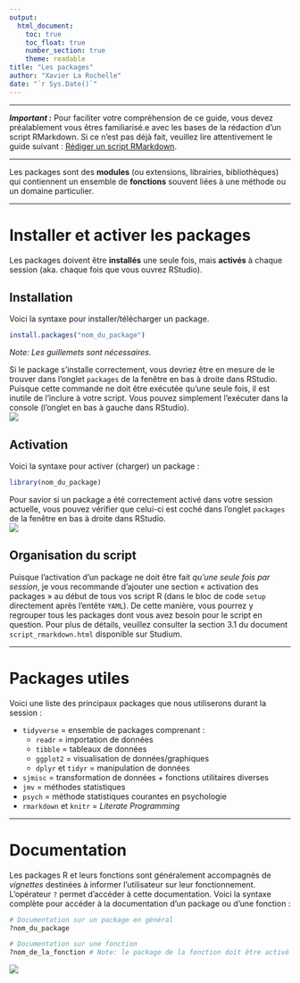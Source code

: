 ```yaml
---
output: 
  html_document:
    toc: true
    toc_float: true
    number_section: true
    theme: readable
title: "Les packages"
author: "Xavier La Rochelle"
date: "`r Sys.Date()`"
---
```


---

***Important :*** Pour faciliter votre compréhension de ce guide, vous devez préalablement vous êtres familiarisé.e avec les bases de la rédaction d'un script RMarkdown. Si ce n'est pas déjà fait, veuillez lire attentivement le guide suivant : [Rédiger un script RMarkdown](../content/script_rmarkdown.html). 

---

Les packages sont des **modules** (ou extensions, librairies, bibliothèques) qui contiennent un ensemble de **fonctions** souvent liées à une méthode ou un domaine particulier.

---

# Installer et activer les packages
Les packages doivent être **installés** une seule fois, mais **activés** à chaque session (aka. chaque fois que vous ouvrez RStudio).

## Installation

Voici la syntaxe pour installer/télécharger un package. 
```r
install.packages("nom_du_package")
```
*Note: Les guillemets sont nécessaires.*

Si le package s'installe correctement, vous devriez être en mesure de le trouver dans l'onglet `packages` de la fenêtre en bas à droite dans RStudio. Puisque cette commande ne doit être exécutée qu'une seule fois, il est inutile de l'inclure à votre script. Vous pouvez simplement l'exécuter dans la console (l'onglet en bas à gauche dans RStudio).  
![](../images/package1.png)  


## Activation
Voici la syntaxe pour activer (charger) un package : 
```r
library(nom_du_package)
```

Pour savior si un package a été correctement activé dans votre session actuelle, vous pouvez vérifier que celui-ci est coché dans l'onglet `packages` de la fenêtre en bas à droite dans RStudio.  
![](../images/package2.png)  

## Organisation du script
Puisque l'activation d'un package ne doit être fait *qu'une seule fois par session*, je vous recommande d'ajouter une section « activation des packages » au début de tous vos script R (dans le bloc de code `setup` directement après l'entête `YAML`). De cette manière, vous pourrez y regrouper tous les packages dont vous avez besoin pour le script en question. Pour plus de détails, veuillez consulter la section 3.1 du document `script_rmarkdown.html` disponible sur Studium.

---

# Packages utiles

Voici une liste des principaux packages que nous utiliserons durant la session : 

- `tidyverse` = ensemble de packages comprenant :   
  - `readr` = importation de données  
  - `tibble` = tableaux de données  
  - `ggplot2` = visualisation de données/graphiques   
  - `dplyr` et `tidyr` = manipulation de données  
- `sjmisc` = transformation de données + fonctions utilitaires diverses  
- `jmv` = méthodes statistiques  
- `psych` = méthode statistiques courantes en psychologie  
- `rmarkdown` et `knitr` = *Literate Programming*

---

# Documentation  
Les packages R et leurs fonctions sont généralement accompagnés de *vignettes* destinées à informer l'utilisateur sur leur fonctionnement. L'opérateur `?` permet d'accéder à cette documentation. Voici la syntaxe complète pour accéder à la documentation d'un package ou d'une fonction : 
```r
# Documentation sur un package en général
?nom_du_package

# Documentation sur une fonction
?nom_de_la_fonction # Note: le package de la fonction doit être activé
```

![](../images/package3.png)  
